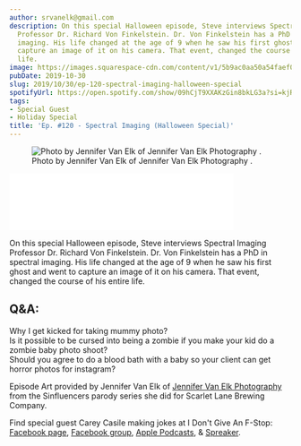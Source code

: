 ```yaml
---
author: srvanelk@gmail.com
description: On this special Halloween episode, Steve interviews Spectral Imaging
  Professor Dr. Richard Von Finkelstein. Dr. Von Finkelstein has a PhD in spectral
  imaging. His life changed at the age of 9 when he saw his first ghost and went to
  capture an image of it on his camera. That event, changed the course of his entire
  life.
image: https://images.squarespace-cdn.com/content/v1/5b9ac0aa50a54faef024c950/1572466849991-DVBVYA56025XP4D5T3UT/Jennifer_Van_Elk-115.jpg?format=original
pubDate: 2019-10-30
slug: 2019/10/30/ep-120-spectral-imaging-halloween-special
spotifyUrl: https://open.spotify.com/show/09hCjT9XXAKzGin8bkLG3a?si=kjRZvQ1JTb6Ov3HVzSSlWA
tags:
- Special Guest
- Holiday Special
title: 'Ep. #120 - Spectral Imaging (Halloween Special)'
---
```


<figure>
  <img src="https://images.squarespace-cdn.com/content/v1/5b9ac0aa50a54faef024c950/1572466849991-DVBVYA56025XP4D5T3UT/Jennifer_Van_Elk-115.jpg?format=original" alt=" Photo by Jennifer Van Elk of  Jennifer Van Elk Photography . " />
  <figcaption>Photo by Jennifer Van Elk of  Jennifer Van Elk Photography .</figcaption>
</figure>
<iframe class="embedly-embed" src="//cdn.embedly.com/widgets/media.html?src=https%3A%2F%2Fanchor.fm%2Fweddingphotohangover%2Fembed%2Fepisodes%2FEp--120---Spectral-Imaging-Halloween-Special-e8efqs&url=https%3A%2F%2Fanchor.fm%2Fweddingphotohangover%2Fepisodes%2FEp--120---Spectral-Imaging-Halloween-Special-e8efqs&image=https%3A%2F%2Fd3t3ozftmdmh3i.cloudfront.net%2Fproduction%2Fpodcast_uploaded_episode400%2F805714%2F805714-1572466764648-cdd9cc2cb81.jpg&key=61d05c9d54e8455ea7a9677c366be814&type=text%2Fhtml&schema=anchor&wmode=opaque" width="400" height="102" scrolling="no" frameborder="0" allow="autoplay; fullscreen" allowfullscreen="true"></iframe>

On this special Halloween episode, Steve interviews Spectral Imaging Professor Dr. Richard Von Finkelstein. Dr. Von Finkelstein has a PhD in spectral imaging. His life changed at the age of 9 when he saw his first ghost and went to capture an image of it on his camera. That event, changed the course of his entire life.

## Q&A:  
Why I get kicked for taking mummy photo?  
Is it possible to be cursed into being a zombie if you make your kid do a zombie baby photo shoot?  
Should you agree to do a blood bath with a baby so your client can get horror photos for instagram?

Episode Art provided by Jennifer Van Elk of [Jennifer Van Elk Photography](https://jennifervanelk.com/) from the Sinfluencers parody series she did for Scarlet Lane Brewing Company.

Find special guest Carey Casile making jokes at I Don't Give An F-Stop:  
[Facebook page](https://www.facebook.com/idontgiveanfstoppodcast/), [Facebook group](https://www.facebook.com/groups/753902618067297/), [Apple Podcasts](https://itunes.apple.com/us/podcast/i-dont-give-an-f-stop/id1396794953?mt=2), & [Spreaker](https://www.spreaker.com/show/i-dont-give-an-f-stop).